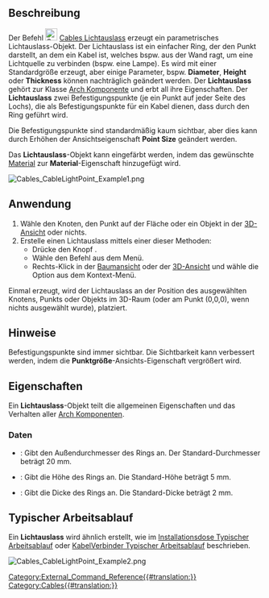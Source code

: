 <languages/>

{{Docnav
|[[Cables_CableConnector/de| Leitungsverbindung]]
|[[Cables_Material/de|Kabelmaterial]]
|[[Cables_Workbench/de|Cables]]
|IconL=Cables_CableConnector.svg
|IconR=Cables_Material.svg
|IconC=Cables_workbench_icon.svg
}}

{{GuiCommand/de
|Name=Cables CableLightPoint
|Name/de=Cables Lichtauslass
|MenuLocation= Leitungen → Lichtauslass erstellen
|Workbenches=[[Cables_Workbench/de|Cables]]
|Shortcut=
|Version=1.0
|SeeAlso=[[Cables_Cable/de|Cables Leitung]], [[Cables_CableBox/de|Cables Installationsdose]]
}}

<span id="Description"></span>
==Beschreibung==

Der Befehl [[Image:Cables_CableLightPoint.svg|24px]] [[Cables_CableLightPoint/de|Cables Lichtauslass]] erzeugt ein parametrisches Lichtauslass-Objekt. Der Lichtauslass ist ein einfacher Ring, der den Punkt darstellt, an dem ein Kabel ist, welches bspw. aus der Wand ragt, um eine Lichtquelle zu verbinden (bspw. eine Lampe). Es wird mit einer Standardgröße erzeugt, aber einige Parameter, bspw. '''Diameter''', '''Height''' oder '''Thickness''' können nachträglich geändert werden. Der '''Lichtauslass''' gehört zur Klasse [[Arch_Component/de|Arch Komponente]] und erbt all ihre Eigenschaften. Der '''Lichtauslass''' zwei Befestigungspunkte (je ein Punkt auf jeder Seite des Lochs), die als Befestigungspunkte für ein Kabel dienen, dass durch den Ring geführt wird.

Die Befestigungspunkte sind standardmäßig kaum sichtbar, aber dies kann durch Erhöhen der Ansichtseigenschaft '''Point Size''' geändert werden.

Das '''Lichtauslass'''-Objekt kann eingefärbt werden, indem das gewünschte [[Arch_SetMaterial/de|Material]] zur '''Material'''-Eigenschaft hinzugefügt wird.

[[Image:Cables_CableLightPoint_Example1.png]]
{{Caption|Beispiel des Standard-Lichtauslasses:<br/>Es sind Befestigungspunkte ober- und unterhalb des Rings vorhanden.}}

<span id="Usage"></span>
==Anwendung==

# Wähle den Knoten, den Punkt auf der Fläche oder ein Objekt in der [[3D_view/de|3D-Ansicht]] oder nichts.
# Erstelle einen Lichtauslass mittels einer dieser Methoden:
#* Drücke den Knopf {{Button|[[Image:Cables_CableLightPoint.svg|16px]] [[Cables_CableLightPoint|Lichtauslass erstellen]]}}.
#* Wähle den Befehl {{MenuCommand|Cables → [[Image:Cables_CableLightPoint.svg|16px]] Lichtauslass erstellen}} aus dem Menü.
#* Rechts-Klick in der [[Tree_view/de|Baumansicht]] oder der [[3D_view|3D-Ansicht]] und wähle die Option {{MenuCommand|Cables → [[Image:Cables_CableLightPoint.svg|16px]] Lichtauslass erstellen}} aus dem Kontext-Menü.

Einmal erzeugt, wird der Lichtauslass an der Position des ausgewählten Knotens, Punkts oder Objekts im 3D-Raum (oder am Punkt (0,0,0), wenn nichts ausgewählt wurde), platziert.

<span id="Notes"></span>
==Hinweise==

Befestigungspunkte sind immer sichtbar. Die Sichtbarkeit kann verbessert werden, indem die '''Punktgröße'''-Ansichts-Eigenschaft vergrößert wird.

<span id="Properties"></span>
==Eigenschaften==

Ein '''Lichtauslass'''-Objekt teilt die allgemeinen Eigenschaften und das Verhalten aller [[Arch_Component/de|Arch Komponenten]].

<span id="Data"></span>
===Daten===

{{TitleProperty|Cable Light Point}}

* {{PropertyData|Diameter|Length}}: Gibt den Außendurchmesser des Rings an. Der Standard-Durchmesser beträgt 20 mm.
* {{PropertyData|Height|Length}}: Gibt die Höhe des Rings an. Die Standard-Höhe beträgt 5 mm.
* {{PropertyData|Thickness|Length}}: Gibt die Dicke des Rings an. Die Standard-Dicke beträgt 2 mm.

<span id="Typical_workflow"></span>
==Typischer Arbeitsablauf==

Ein '''Lichtauslass''' wird ähnlich erstellt, wie im [[Cables_CableBox/de#Typical workflow| Installationsdose Typischer Arbeitsablauf]] oder [[Cables_CableConnector/de#Typical workflow| KabelVerbinder Typischer Arbeitsablauf]] beschrieben.

[[Image:Cables_CableLightPoint_Example2.png]]
{{Caption|Beispiel eines Kabels, das in einem Lichtauslass endet.}}


{{Docnav
|[[Cables_CableConnector/de| Leitungsverbindung]]
|[[Cables_Material/de|Kabelmaterial]]
|[[Cables_Workbench/de|Cables]]
|IconL=Cables_CableConnector.svg
|IconR=Cables_Material.svg
|IconC=Cables_workbench_icon.svg
}}

[[Category:External_Command_Reference{{#translation:}}]]
[[Category:Cables{{#translation:}}]]